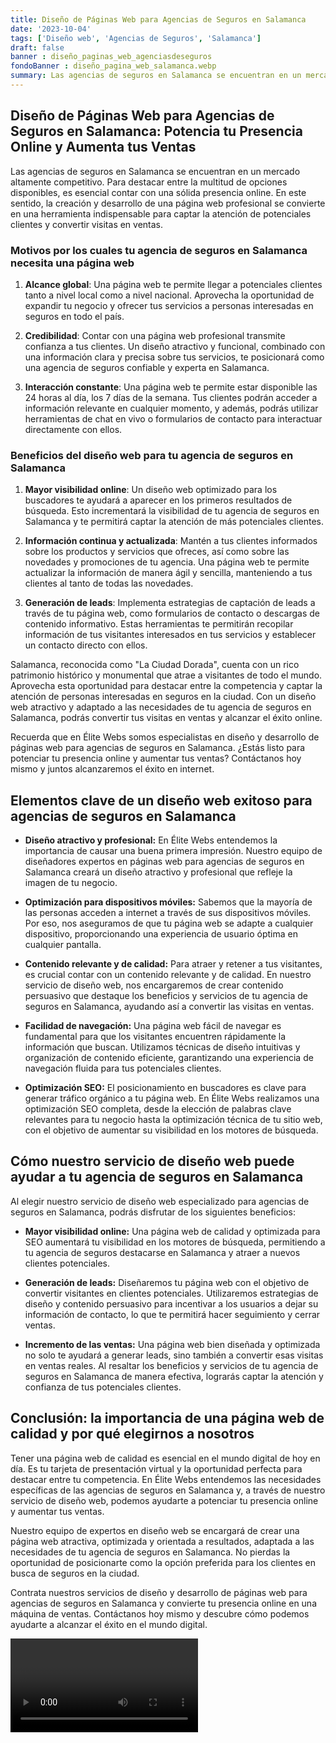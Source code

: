 ```yaml
---
title: Diseño de Páginas Web para Agencias de Seguros en Salamanca
date: '2023-10-04'
tags: ['Diseño web', 'Agencias de Seguros', 'Salamanca']
draft: false
banner : diseño_paginas_web_agenciasdeseguros
fondoBanner : diseño_pagina_web_salamanca.webp
summary: Las agencias de seguros en Salamanca se encuentran en un mercado altamente competitivo. Para destacar entre la multitud de opciones disponibles, es esencial contar con una sólida presencia online. En este sentido, la creación y desarrollo de una página web profesional se convierte en una herramienta indispensable para captar la atención de potenciales clientes y convertir visitas en ventas.
---
```


## Diseño de Páginas Web para Agencias de Seguros en Salamanca: Potencia tu Presencia Online y Aumenta tus Ventas

Las agencias de seguros en Salamanca se encuentran en un mercado altamente competitivo. Para destacar entre la multitud de opciones disponibles, es esencial contar con una sólida presencia online. En este sentido, la creación y desarrollo de una página web profesional se convierte en una herramienta indispensable para captar la atención de potenciales clientes y convertir visitas en ventas.

### Motivos por los cuales tu agencia de seguros en Salamanca necesita una página web

1. **Alcance global**: Una página web te permite llegar a potenciales clientes tanto a nivel local como a nivel nacional. Aprovecha la oportunidad de expandir tu negocio y ofrecer tus servicios a personas interesadas en seguros en todo el país.

2. **Credibilidad**: Contar con una página web profesional transmite confianza a tus clientes. Un diseño atractivo y funcional, combinado con una información clara y precisa sobre tus servicios, te posicionará como una agencia de seguros confiable y experta en Salamanca.

3. **Interacción constante**: Una página web te permite estar disponible las 24 horas al día, los 7 días de la semana. Tus clientes podrán acceder a información relevante en cualquier momento, y además, podrás utilizar herramientas de chat en vivo o formularios de contacto para interactuar directamente con ellos.

### Beneficios del diseño web para tu agencia de seguros en Salamanca

1. **Mayor visibilidad online**: Un diseño web optimizado para los buscadores te ayudará a aparecer en los primeros resultados de búsqueda. Esto incrementará la visibilidad de tu agencia de seguros en Salamanca y te permitirá captar la atención de más potenciales clientes.

2. **Información continua y actualizada**: Mantén a tus clientes informados sobre los productos y servicios que ofreces, así como sobre las novedades y promociones de tu agencia. Una página web te permite actualizar la información de manera ágil y sencilla, manteniendo a tus clientes al tanto de todas las novedades.

3. **Generación de leads**: Implementa estrategias de captación de leads a través de tu página web, como formularios de contacto o descargas de contenido informativo. Estas herramientas te permitirán recopilar información de tus visitantes interesados en tus servicios y establecer un contacto directo con ellos.

Salamanca, reconocida como "La Ciudad Dorada", cuenta con un rico patrimonio histórico y monumental que atrae a visitantes de todo el mundo. Aprovecha esta oportunidad para destacar entre la competencia y captar la atención de personas interesadas en seguros en la ciudad. Con un diseño web atractivo y adaptado a las necesidades de tu agencia de seguros en Salamanca, podrás convertir tus visitas en ventas y alcanzar el éxito online.

Recuerda que en Élite Webs somos especialistas en diseño y desarrollo de páginas web para agencias de seguros en Salamanca. ¿Estás listo para potenciar tu presencia online y aumentar tus ventas? Contáctanos hoy mismo y juntos alcanzaremos el éxito en internet.

<GifSeo />

<Cta />

## Elementos clave de un diseño web exitoso para agencias de seguros en Salamanca

- **Diseño atractivo y profesional:** En Élite Webs entendemos la importancia de causar una buena primera impresión. Nuestro equipo de diseñadores expertos en páginas web para agencias de seguros en Salamanca creará un diseño atractivo y profesional que refleje la imagen de tu negocio.

- **Optimización para dispositivos móviles:** Sabemos que la mayoría de las personas acceden a internet a través de sus dispositivos móviles. Por eso, nos aseguramos de que tu página web se adapte a cualquier dispositivo, proporcionando una experiencia de usuario óptima en cualquier pantalla.

- **Contenido relevante y de calidad:** Para atraer y retener a tus visitantes, es crucial contar con un contenido relevante y de calidad. En nuestro servicio de diseño web, nos encargaremos de crear contenido persuasivo que destaque los beneficios y servicios de tu agencia de seguros en Salamanca, ayudando así a convertir las visitas en ventas.

- **Facilidad de navegación:** Una página web fácil de navegar es fundamental para que los visitantes encuentren rápidamente la información que buscan. Utilizamos técnicas de diseño intuitivas y organización de contenido eficiente, garantizando una experiencia de navegación fluida para tus potenciales clientes.

- **Optimización SEO:** El posicionamiento en buscadores es clave para generar tráfico orgánico a tu página web. En Élite Webs realizamos una optimización SEO completa, desde la elección de palabras clave relevantes para tu negocio hasta la optimización técnica de tu sitio web, con el objetivo de aumentar su visibilidad en los motores de búsqueda.

## Cómo nuestro servicio de diseño web puede ayudar a tu agencia de seguros en Salamanca

Al elegir nuestro servicio de diseño web especializado para agencias de seguros en Salamanca, podrás disfrutar de los siguientes beneficios:

- **Mayor visibilidad online:** Una página web de calidad y optimizada para SEO aumentará tu visibilidad en los motores de búsqueda, permitiendo a tu agencia de seguros destacarse en Salamanca y atraer a nuevos clientes potenciales.

- **Generación de leads:** Diseñaremos tu página web con el objetivo de convertir visitantes en clientes potenciales. Utilizaremos estrategias de diseño y contenido persuasivo para incentivar a los usuarios a dejar su información de contacto, lo que te permitirá hacer seguimiento y cerrar ventas.

- **Incremento de las ventas:** Una página web bien diseñada y optimizada no solo te ayudará a generar leads, sino también a convertir esas visitas en ventas reales. Al resaltar los beneficios y servicios de tu agencia de seguros en Salamanca de manera efectiva, lograrás captar la atención y confianza de tus potenciales clientes.

## Conclusión: la importancia de una página web de calidad y por qué elegirnos a nosotros

Tener una página web de calidad es esencial en el mundo digital de hoy en día. Es tu tarjeta de presentación virtual y la oportunidad perfecta para destacar entre tu competencia. En Élite Webs entendemos las necesidades específicas de las agencias de seguros en Salamanca y, a través de nuestro servicio de diseño web, podemos ayudarte a potenciar tu presencia online y aumentar tus ventas.

Nuestro equipo de expertos en diseño web se encargará de crear una página web atractiva, optimizada y orientada a resultados, adaptada a las necesidades de tu agencia de seguros en Salamanca. No pierdas la oportunidad de posicionarte como la opción preferida para los clientes en busca de seguros en la ciudad.

Contrata nuestros servicios de diseño y desarrollo de páginas web para agencias de seguros en Salamanca y convierte tu presencia online en una máquina de ventas. Contáctanos hoy mismo y descubre cómo podemos ayudarte a alcanzar el éxito en el mundo digital.

<Video />

<CtaBot job='Agencias de Seguros' city='Salamanca'/>

<Gmaps query='Salamanca+españa+maps' />